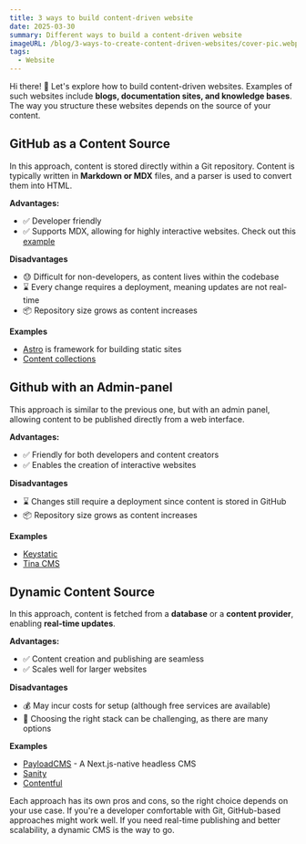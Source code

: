 ```yaml
---
title: 3 ways to build content-driven website
date: 2025-03-30
summary: Different ways to build a content-driven website
imageURL: /blog/3-ways-to-create-content-driven-websites/cover-pic.webp
tags:
  - Website
---
```



Hi there! 👋 Let's explore how to build content-driven websites. Examples of such websites include **blogs, documentation sites, and knowledge bases**. The way you structure these websites depends on the source of your content.

<H2>GitHub as a Content Source</H2>

In this approach, content is stored directly within a Git repository. Content is typically written in **Markdown or MDX** files, and a parser is used to convert them into HTML.

**Advantages:**

- ✅ Developer friendly
- ✅ Supports MDX, allowing for highly interactive websites. Check out this [example](https://www.joshwcomeau.com/blog/whimsical-animations/)

**Disadvantages**

- 😓 Difficult for non-developers, as content lives within the codebase
- ⌛ Every change requires a deployment, meaning updates are not real-time
- 📦 Repository size grows as content increases

**Examples**

- [Astro](https://astro.build/) is framework for building static sites
- [Content collections](https://github.com/sdorra/content-collections)

<H2>Github with an Admin-panel</H2>

This approach is similar to the previous one, but with an admin panel, allowing content to be published directly from a web interface.

**Advantages:**

- ✅ Friendly for both developers and content creators
- ✅ Enables the creation of interactive websites

**Disadvantages**

- ⌛ Changes still require a deployment since content is stored in GitHub
- 📦 Repository size grows as content increases

**Examples**

- [Keystatic](https://keystatic.com/)
- [Tina CMS](http://tina.io/)

<H2>Dynamic Content Source</H2>

In this approach, content is fetched from a **database** or a **content provider**, enabling **real-time updates**.

**Advantages:**

- ✅ Content creation and publishing are seamless
- ✅ Scales well for larger websites

**Disadvantages**

- 💰 May incur costs for setup (although free services are available)
- 🤔 Choosing the right stack can be challenging, as there are many options

**Examples**

- [PayloadCMS](https://payloadcms.com/) - A Next.js-native headless CMS
- [Sanity](https://www.sanity.io/)
- [Contentful](https://www.contentful.com/)

Each approach has its own pros and cons, so the right choice depends on your use case. If you're a developer comfortable with Git, GitHub-based approaches might work well. If you need real-time publishing and better scalability, a dynamic CMS is the way to go.
